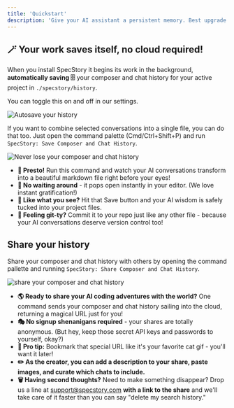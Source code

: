 ```yaml
---
title: 'Quickstart'
description: 'Give your AI assistant a persistent memory. Best upgrade since coffee ☕'
---
```


## 🪄 Your work saves itself, no cloud required!

When you install SpecStory it begins its work in the background, **automatically saving 🗄️** your composer and chat history for your active project in `./specstory/history`. 

You can toggle this on and off in our settings.

![Autosave your history](https://share.specstory.com/extension/autosave_your_history.gif)


If you want to combine selected conversations into a single file, you can do that too. Just open the command palette (Cmd/Ctrl+Shift+P) and run `SpecStory: Save Composer and Chat History`.

![Never lose your composer and chat history](https://share.specstory.com/extension/never_lose_your_composer_history_2.gif)

- **📝 Presto!** Run this command and watch your AI conversations transform into a beautiful markdown file right before your eyes!
- **👀 No waiting around** - it pops open instantly in your editor. (We love instant gratification!)
- **💾 Like what you see?** Hit that Save button and your AI wisdom is safely tucked into your project files.
- **🌳 Feeling git-ty?** Commit it to your repo just like any other file - because your AI conversations deserve version control too!


## Share your history

Share your composer and chat history with others by opening the command pallette and running `SpecStory: Share Composer and Chat History`.

![share your composer and chat history](https://share.specstory.com/extension/share_your_history_2.gif)

- **🌎 Ready to share your AI coding adventures with the world?** One command sends your composer and chat history sailing into the cloud, returning a magical URL just for you!
- **🎭 No signup shenanigans required** - your shares are totally anonymous. (But hey, keep those secret API keys and passwords to yourself, okay?)
- **🔗 Pro tip:** Bookmark that special URL like it's your favorite cat gif - you'll want it later!
- **✏️ As the creator, you can add a description to your share, paste images, and curate which chats to include.**
- **🗑️ Having second thoughts?** Need to make something disappear? Drop us a line at [support@specstory.com](mailto:support@specstory.com) **with a link to the share** and we'll take care of it faster than you can say "delete my search history."
